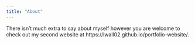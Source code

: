 ```yaml
---
title: "About"
---
```


There isn't much extra to say about myself however you are welcome to check out my second website at https://lwall02.github.io/portfolio-website/. 